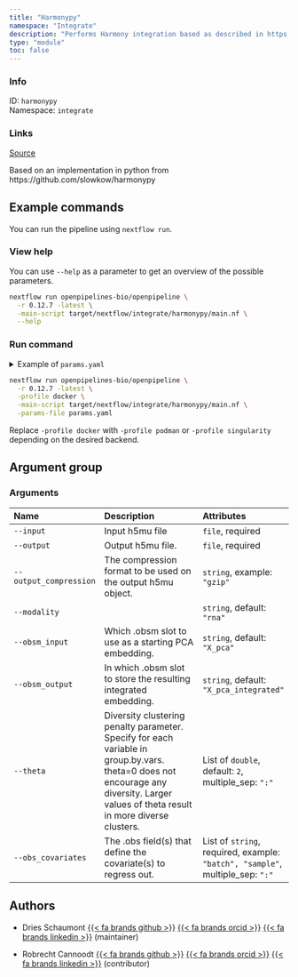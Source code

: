 ```yaml
---
title: "Harmonypy"
namespace: "Integrate"
description: "Performs Harmony integration based as described in https://github.com/immunogenomics/harmony."
type: "module"
toc: false
---
```


::: {.column-margin}

### Info

ID: `harmonypy`  
Namespace: `integrate`

### Links
[Source](https://github.com/openpipelines-bio/openpipeline/blob/0.12.7/src/integrate/harmonypy/config.vsh.yaml){.btn-action .btn-sm .btn-info .btn role="button"}

:::

Based on an implementation in python from https://github.com/slowkow/harmonypy

## Example commands

You can run the pipeline using `nextflow run`.

### View help

You can use `--help` as a parameter to get an overview of the possible parameters.

```bash
nextflow run openpipelines-bio/openpipeline \
  -r 0.12.7 -latest \
  -main-script target/nextflow/integrate/harmonypy/main.nf \
  --help
```

### Run command

<details>
<summary>Example of `params.yaml`</summary>
```yaml
# Arguments
input: # please fill in - example: "path/to/file"
# output: "$id.$key.output.output"
# output_compression: "gzip"
modality: "rna"
obsm_input: "X_pca"
obsm_output: "X_pca_integrated"
theta: [2.0]
obs_covariates: # please fill in - example: ["batch", "sample"]

# Nextflow input-output arguments
publish_dir: # please fill in - example: "output/"
# param_list: "my_params.yaml"
```
</details>

```bash
nextflow run openpipelines-bio/openpipeline \
  -r 0.12.7 -latest \
  -profile docker \
  -main-script target/nextflow/integrate/harmonypy/main.nf \
  -params-file params.yaml
```

:::{.callout-note}
Replace `-profile docker` with `-profile podman` or `-profile singularity` depending on the desired backend.
:::

## Argument group

### Arguments

|Name                   |Description                                                                                                                                                                           |Attributes                                                                    |
|:----------|:--------------------------------------------------|:--------------------|
|`--input`              |Input h5mu file                                                                                                                                                                       |`file`, required                                                              |
|`--output`             |Output h5mu file.                                                                                                                                                                     |`file`, required                                                              |
|`--output_compression` |The compression format to be used on the output h5mu object.                                                                                                                          |`string`, example: `"gzip"`                                                   |
|`--modality`           |                                                                                                                                                                                      |`string`, default: `"rna"`                                                    |
|`--obsm_input`         |Which .obsm slot to use as a starting PCA embedding.                                                                                                                                  |`string`, default: `"X_pca"`                                                  |
|`--obsm_output`        |In which .obsm slot to store the resulting integrated embedding.                                                                                                                      |`string`, default: `"X_pca_integrated"`                                       |
|`--theta`              |Diversity clustering penalty parameter. Specify for each variable in group.by.vars. theta=0 does not encourage any diversity. Larger values of theta result in more diverse clusters. |List of `double`, default: `2`, multiple_sep: `":"`                           |
|`--obs_covariates`     |The .obs field(s) that define the covariate(s) to regress out.                                                                                                                        |List of `string`, required, example: `"batch", "sample"`, multiple_sep: `":"` |

## Authors


  * Dries Schaumont [{{< fa brands github >}}](https://github.com/DriesSchaumont) [{{< fa brands orcid >}}](https://orcid.org/0000-0002-4389-0440) [{{< fa brands linkedin >}}](https://linkedin.com/in/dries-schaumont) (maintainer)

  * Robrecht Cannoodt [{{< fa brands github >}}](https://github.com/rcannood) [{{< fa brands orcid >}}](https://orcid.org/0000-0003-3641-729X) [{{< fa brands linkedin >}}](https://linkedin.com/in/robrechtcannoodt) (contributor)

